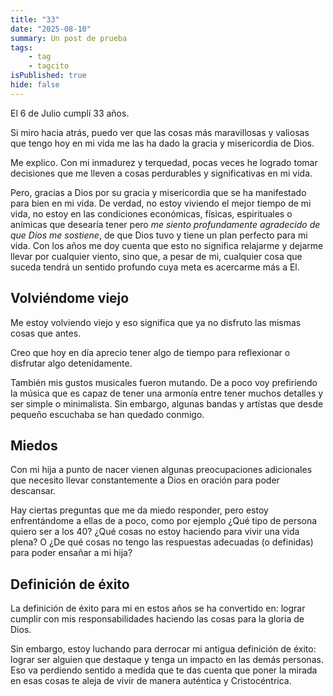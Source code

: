 ```yaml
---
title: "33"
date: "2025-08-10"
summary: Un post de prueba
tags: 
    - tag
    - tagcito
isPublished: true
hide: false
---
```


El 6 de Julio cumplí 33 años.

Si miro hacia atrás, puedo ver que las cosas más maravillosas y valiosas que tengo hoy en mi vida me las ha dado la gracia y misericordia de Dios. 

Me explico. Con mi inmadurez y terquedad, pocas veces he logrado tomar decisiones que me lleven a cosas perdurables y significativas en mi vida. 

Pero, gracias a Dios por su gracia y misericordia que se ha manifestado para bien en mi vida. De verdad, no estoy viviendo el mejor tiempo de mi vida, no estoy en las condiciones económicas, físicas, espirituales o anímicas que desearía tener pero *me siento profundamente agradecido de que Dios me sostiene*, de que Dios tuvo y tiene un plan perfecto para mi vida. Con los años me doy cuenta que esto no significa relajarme y dejarme llevar por cualquier viento, sino que, a pesar de mi, cualquier cosa que suceda tendrá un sentido profundo cuya meta es acercarme más a El.

## Volviéndome viejo

Me estoy volviendo viejo y eso significa que ya no disfruto las mismas cosas que antes.

Creo que hoy en día aprecio tener algo de tiempo para reflexionar o disfrutar algo detenidamente.

También mis gustos musicales fueron mutando. De a poco voy prefiriendo la música que es capaz de tener una armonía entre tener muchos detalles y ser simple o minimalista. Sin embargo, algunas bandas y artístas que desde pequeño escuchaba se han quedado conmigo.

## Miedos

Con mi hija a punto de nacer vienen algunas preocupaciones adicionales que necesito llevar constantemente a Dios en oración para poder descansar.

Hay ciertas preguntas que me da miedo responder, pero estoy enfrentándome a ellas de a poco, como por ejemplo ¿Qué tipo de persona quiero ser a los 40? ¿Qué cosas no estoy haciendo para vivir una vida plena? O ¿De qué cosas no tengo las respuestas adecuadas (o definidas) para poder ensañar a mi hija?

## Definición de éxito

La definición de éxito para mi en estos años se ha convertido en: lograr cumplir con mis responsabilidades haciendo las cosas para la gloria de Dios.

Sin embargo, estoy luchando para derrocar mi antigua definición de éxito: lograr ser alguien que destaque y tenga un impacto en las demás personas. Eso va perdiendo sentido a medida que te das cuenta que poner la mirada en esas cosas te aleja de vivir de manera auténtica y Cristocéntrica.